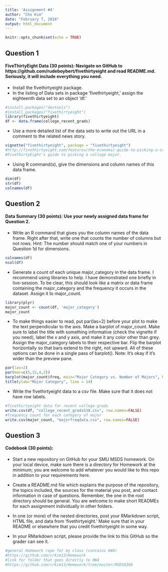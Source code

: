 ```yaml
---
title: 'Assignment #4'
author: "Cho Kim"
date: "February 7, 2018"
output: html_document
---
```


```r
knitr::opts_chunk$set(echo = TRUE)
```

## Question 1

#### FiveThirtyEight Data (30 points): Navigate on GitHub to https://github.com/rudeboybert/fivethirtyeight and read README.md. Seriously, it will include everything you need. 

* Install the fivethirtyeight package.
* In the listing of Data sets in package ‘fivethirtyeight,’ assign the eighteenth data set to an object ‘df.’

```r
#install.packages("devtools")
#install.packages("fivethirtyeight")
library(fivethirtyeight)
df <- data.frame(college_recent_grads)
```

* Use a more detailed list of the data sets to write out the URL in a comment to the related news story.
```r
vignette("fivethirtyeight", package = "fivethirtyeight")
#http://fivethirtyeight.com/features/the-economic-guide-to-picking-a-college-major/
#FiveThirtyEight's guide to picking a college major.
```

* Using R command(s), give the dimensions and column names of this data frame.
```r
dim(df)
str(df)
colnames(df)
```

## Question 2

#### Data Summary (30 points): Use your newly assigned data frame for Question 2. 

* Write an R command that gives you the column names of the data frame.  Right after that, write one that counts the number of columns but not rows.  Hint: The number should match one of your numbers in Question 1d for dimensions.
```r
colnames(df)
ncol(df)
```

* Generate a count of each unique major_category in the data frame.  I recommend using libraries to help.  I have demonstrated one briefly in live-session.  To be clear, this should look like a matrix or data frame containing the major_category and the frequency it occurs in the dataset.  Assign it to major_count.
```r
library(plyr)
major_count <- count(df, 'major_category')
major_count
```

* To make things easier to read, put par(las=2) before your plot to make the text perpendicular to the axis.  Make a barplot of major_count.  Make sure to label the title with something informative (check the vignette if you need), label the x and y axis, and make it any color other than grey.  Assign the major_category labels to their respective bar.  Flip the barplot horizontally so that bars extend to the right, not upward.  All of these options can be done in a single pass of barplot(). Note: It’s okay if it’s wider than the preview pane.

```r
par(las=2)
par(mar=c(5,15,4,2))
barplot(major_count$freq, main="Major Category vs. Number of Majors", horiz=TRUE, names.arg=major_count$major_category, xlab = "Frequency", ylab = "", cex.names = 0.8, col=rainbow(n=9))
title(ylab="Major Category", line = 14)
```

* Write the fivethirtyeight data to a csv file.  Make sure that it does not have row labels.
```r
#fivethirtyeight data for recent college grads
write.csv(df, "college_recent_grads538.csv", row.names=FALSE)
#frequency count for each category of major 
write.csv(major_count, "majorfreqdata.csv", row.names=FALSE)
```

## Question 3

#### Codebook (30 points): 

* Start a new repository on GitHub for your SMU MSDS homework.  On your local device, make sure there is a directory for Homework at the minimum; you are welcome to add whatever you would like to this repo in addition to your requirements here.

* Create a README.md file which explains the purpose of the repository, the topics included, the sources for the material you post, and contact information in case of questions. Remember, the one in the root directory should be general.  You are welcome to make short READMEs for each assignment individually in other folders.

* In one (or more) of the nested directories, post your RMarkdown script, HTML file, and data from ‘fivethirtyeight.’  Make sure that in your README or elsewhere that you credit fivethirtyeight in some way.

* In your RMarkdown script, please provide the link to this GitHub so the grader can see it.
```r
#general Homework repo for my class (contains HW4)
#https://github.com/crkim13/Homework
#link for folder that goes directly to HW4
#https://github.com/crkim13/Homework/tree/master/MSDS6306
```
